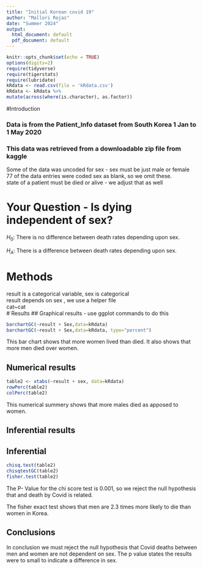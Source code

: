 ```yaml
---
title: "Initial Korean covid 19"
author: "Mallori Rojas"
date: "Summer 2024"
output:
  html_document: default
  pdf_document: default
---
```


```r
knitr::opts_chunk$set(echo = TRUE)
options(digits=2)
require(tidyverse)
require(tigerstats)
require(lubridate)
kRdata <- read.csv(file = 'kRdata.csv')
kRdata <- kRdata %>%
mutate(across(where(is.character), as.factor))
```

#Introduction

### Data is from the Patient_Info dataset from South Korea 1 Jan to 1 May 2020
### This data was retrieved from a downloadable zip file from kaggle

Some of the data was uncoded for sex - sex must be just male or female  
77 of the data entries were coded sex  as blank, so we omit these.  
state of a patient must be died or alive - we adjust that as well      

# Your Question - Is dying independent of sex?

$H_0$:
There is no difference between death rates depending upon sex.

$H_A$: There is a difference between death rates depending upon sex.

# Methods

result is a categorical variable, sex is categorical  
result depends on sex , we use a helper file  
cat~cat  
# Results
## Graphical results - use ggplot commands to do this

```r
barchartGC(~result + Sex,data=kRdata)
barchartGC(~result + Sex,data=kRdata, type="percent")
```

  This bar chart shows that more women lived than died. It also shows that more men died over women. 
  
## Numerical results

```r
table2 <- xtabs(~result + sex, data=kRdata)
rowPerc(table2)
colPerc(table2)
```

This numerical summery shows that more males died as apposed to women.  

## Inferential results 


## Inferential  

```r
chisq.test(table2)
chisqtestGC(table2)
fisher.test(table2)
```

The P- Value for the chi score test is 0.001, so we reject the null hypothesis that and death by Covid is related.

The fisher exact test shows that men are 2.3 times more likely to die than women in Korea.




## Conclusions


In conclusion we must reject the null hypothesis that Covid deaths between men and women are not dependent on sex. The p value states the results were to small to indicate a difference in sex.
